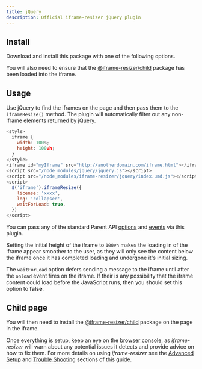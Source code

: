 ```yaml
---
title: jQuery
description: Official iframe-resizer jQuery plugin
---
```



## Install

Download and install this package with one of the following options.

<Install package="@iframe-resizer/jquery" cdn download />

You will also need to ensure that the [@iframe-resizer/child](/setup/child)
package has been loaded into the iframe.

## Usage

Use jQuery to find the iframes on the page and then pass them to the `iframeResize()`
method. The plugin will automatically filter out any non-iframe elements returned
by jQuery.

```js
<style>
  iframe {
    width: 100%;
    height: 100vh;
  }
</style>
<iframe id="myIframe" src="http://anotherdomain.com/iframe.html"></iframe>
<script src="/node_modules/jquery/jquery.js"></script>
<script src="/node_modules/iframe-resizer/jquery/index.umd.js"></script>
<script>
  $('iframe').iframeResize({ 
    license: 'xxxx',
    log: 'collapsed',
    waitForLoad: true, 
  })
</script>
```

You can pass any of the standard Parent API [options](/api/parent#options)
and [events](/api/parent#events) via this plugin.

Setting the initial height of the iframe to `100vh` makes the loading in of
the iframe appear smoother to the user, as they will only see the content
below the iframe once it has completed loading and undergone it's initial
sizing.

The `waitForLoad` option defers sending a message to the iframe until after
the `onload` event fires on the iframe. If their is any possibility that the
iframe content could load before the JavaScript runs, then you should set 
this option to **false**.

<License />

## Child page

You will then need to install the [@iframe-resizer/child](/setup/child)
package on the page in the iframe.

Once everything is setup, keep an eye on the [browser console](https://developer.mozilla.org/en-US/docs/Learn/Common_questions/Tools_and_setup/What_are_browser_developer_tools),
as _iframe-resizer_ will warn about any potential issues it detects and provide advice 
on how to fix them. For more details on using _iframe-resizer_ see the 
[Advanced Setup](/setup/advanced/) and [Trouble Shooting](/troubleshooting) sections 
of this guide.

<FeedbackComponent />
